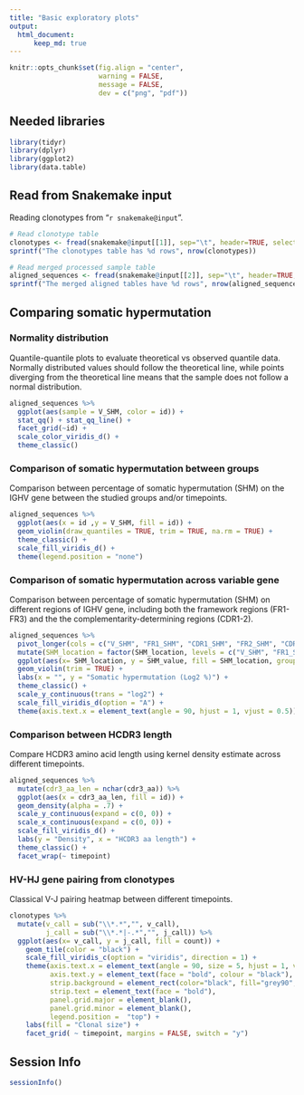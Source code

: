 ```yaml
---
title: "Basic exploratory plots"
output:
  html_document:
      keep_md: true
---
```

```r
knitr::opts_chunk$set(fig.align = "center",
                      warning = FALSE,
                      message = FALSE,
                      dev = c("png", "pdf"))
```

## Needed libraries
```r
library(tidyr)
library(dplyr)
library(ggplot2)
library(data.table)
```

## Read from Snakemake input

Reading clonotypes from "`r snakemake@input`".

```r
# Read clonotype table
clonotypes <- fread(snakemake@input[[1]], sep="\t", header=TRUE, select = c("V_SHM", "id", "FR1_SHM", "CDR1_SHM", "FR2_SHM", "CDR2_SHM", "FR3_SHM", "cdr3_aa", "v_call", "j_call", "count"))
sprintf("The clonotypes table has %d rows", nrow(clonotypes))

# Read merged processed sample table
aligned_sequences <- fread(snakemake@input[[2]], sep="\t", header=TRUE, select = c("V_SHM", "id", "FR1_SHM", "CDR1_SHM", "FR2_SHM", "CDR2_SHM", "FR3_SHM", "cdr3_aa", "v_call", "j_call", "count"))
sprintf("The merged aligned tables have %d rows", nrow(aligned_sequences))
```

## Comparing somatic hypermutation

### Normality distribution

Quantile-quantile plots to evaluate theoretical vs observed quantile data. Normally distributed values should follow the theoretical line, while points diverging from the theoretical line means that the sample does not follow a normal distribution.

```r
aligned_sequences %>%
  ggplot(aes(sample = V_SHM, color = id)) +
  stat_qq() + stat_qq_line() +
  facet_grid(~id) +
  scale_color_viridis_d() +
  theme_classic()
```

### Comparison of somatic hypermutation between groups

Comparison between percentage of somatic hypermutation (SHM) on the IGHV gene between the studied groups and/or timepoints.

```r
aligned_sequences %>%
  ggplot(aes(x = id ,y = V_SHM, fill = id)) +
  geom_violin(draw_quantiles = TRUE, trim = TRUE, na.rm = TRUE) +
  theme_classic() +
  scale_fill_viridis_d() +
  theme(legend.position = "none")
```

### Comparison of somatic hypermutation across variable gene

Comparison between percentage of somatic hypermutation (SHM) on different regions of IGHV gene, including both the framework regions (FR1-FR3) and the the complementarity-determining regions (CDR1-2). 

```r
aligned_sequences %>%
  pivot_longer(cols = c("V_SHM", "FR1_SHM", "CDR1_SHM", "FR2_SHM", "CDR2_SHM", "FR3_SHM" ), names_to = "SHM_location", values_to = "SHM_value") %>%
  mutate(SHM_location = factor(SHM_location, levels = c("V_SHM", "FR1_SHM", "CDR1_SHM", "FR2_SHM", "CDR2_SHM", "FR3_SHM"))) %>%
  ggplot(aes(x= SHM_location, y = SHM_value, fill = SHM_location, group = SHM_location)) +
  geom_violin(trim = TRUE) +
  labs(x = "", y = "Somatic hypermutation (Log2 %)") +
  theme_classic() +
  scale_y_continuous(trans = "log2") +
  scale_fill_viridis_d(option = "A") +
  theme(axis.text.x = element_text(angle = 90, hjust = 1, vjust = 0.5))

```

### Comparison between HCDR3 length

Compare HCDR3 amino acid length using kernel density estimate across different timepoints.

```r
aligned_sequences %>%
  mutate(cdr3_aa_len = nchar(cdr3_aa)) %>%
  ggplot(aes(x = cdr3_aa_len, fill = id)) +
  geom_density(alpha = .7) +
  scale_y_continuous(expand = c(0, 0)) +
  scale_x_continuous(expand = c(0, 0)) +
  scale_fill_viridis_d() +
  labs(y = "Density", x = "HCDR3 aa length") +
  theme_classic() +
  facet_wrap(~ timepoint)

```

### HV-HJ gene pairing from clonotypes

Classical V-J pairing heatmap between different timepoints.

```r

clonotypes %>%
  mutate(v_call = sub("\\*.*","", v_call),
         j_call = sub("\\*.*|-.*","", j_call)) %>%
  ggplot(aes(x= v_call, y = j_call, fill = count)) +
    geom_tile(color = "black") +
    scale_fill_viridis_c(option = "viridis", direction = 1) +
    theme(axis.text.x = element_text(angle = 90, size = 5, hjust = 1, vjust = 0.5, face = "bold", colour = "black"),
          axis.text.y = element_text(face = "bold", colour = "black"),
          strip.background = element_rect(color="black", fill="grey90", size=.8, linetype="solid"),
          strip.text = element_text(face = "bold"),
          panel.grid.major = element_blank(), 
          panel.grid.minor = element_blank(),
          legend.position =  "top") +
    labs(fill = "Clonal size") +
    facet_grid( ~ timepoint, margins = FALSE, switch = "y")

```


## Session Info
```r
sessionInfo()
```